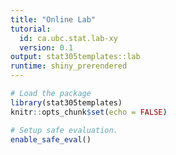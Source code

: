 ```yaml
---
title: "Online Lab"
tutorial:
  id: ca.ubc.stat.lab-xy
  version: 0.1
output: stat305templates::lab
runtime: shiny_prerendered
---
```


```r
# Load the package
library(stat305templates)
knitr::opts_chunk$set(echo = FALSE)

# Setup safe evaluation.
enable_safe_eval()
```
